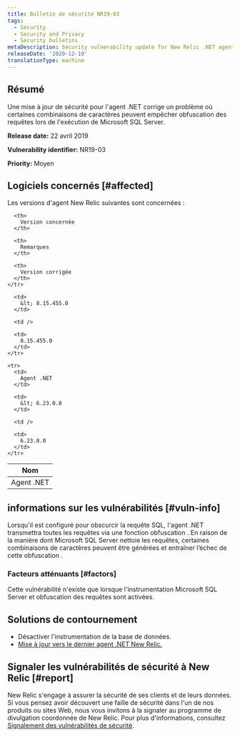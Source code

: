 ```yaml
---
title: Bulletin de sécurité NR19-03
tags:
  - Security
  - Security and Privacy
  - Security bulletins
metaDescription: Security vulnerability update for New Relic .NET agent.
releaseDate: '2020-12-10'
translationType: machine
---
```


## Résumé

Une mise à jour de sécurité pour l&apos;agent .NET corrige un problème où certaines combinaisons de caractères peuvent empêcher obfuscation des requêtes lors de l&apos;exécution de Microsoft SQL Server.

<DNT>**Release date:**</DNT> 22 avril 2019

<DNT>**Vulnerability identifier:**</DNT> NR19-03

<DNT>**Priority:**</DNT> Moyen

## Logiciels concernés [#affected]

Les versions d&apos;agent New Relic suivantes sont concernées :

<table>
  <thead>
    <tr>
      <th>
        Nom
      </th>

      <th>
        Version concernée
      </th>

      <th>
        Remarques
      </th>

      <th>
        Version corrigée
      </th>
    </tr>
  </thead>

  <tbody>
    <tr>
      <td>
        Agent .NET
      </td>

      <td>
        &lt; 8.15.455.0
      </td>

      <td />

      <td>
        8.15.455.0
      </td>
    </tr>

    <tr>
      <td>
        Agent .NET
      </td>

      <td>
        &lt; 6.23.0.0
      </td>

      <td />

      <td>
        6.23.0.0
      </td>
    </tr>
  </tbody>
</table>

## informations sur les vulnérabilités [#vuln-info]

Lorsqu&apos;il est configuré pour obscurcir la requête SQL, l&apos;agent .NET transmettra toutes les requêtes via une fonction obfuscation . En raison de la manière dont Microsoft SQL Server nettoie les requêtes, certaines combinaisons de caractères peuvent être générées et entraîner l’échec de cette obfuscation .

### Facteurs atténuants [#factors]

Cette vulnérabilité n&apos;existe que lorsque l&apos;instrumentation Microsoft SQL Server et obfuscation des requêtes sont activées.

## Solutions de contournement

* Désactiver l&apos;instrumentation de la base de données.
* [Mise à jour vers le dernier agent .NET New Relic.](/docs/agents/net-agent/installation/update-net-agent)

## Signaler les vulnérabilités de sécurité à New Relic [#report]

New Relic s&apos;engage à assurer la sécurité de ses clients et de leurs données. Si vous pensez avoir découvert une faille de sécurité dans l&apos;un de nos produits ou sites Web, nous vous invitons à la signaler au programme de divulgation coordonnée de New Relic. Pour plus d&apos;informations, consultez [Signalement des vulnérabilités de sécurité](/docs/security/new-relic-security/data-privacy/reporting-security-vulnerabilities).